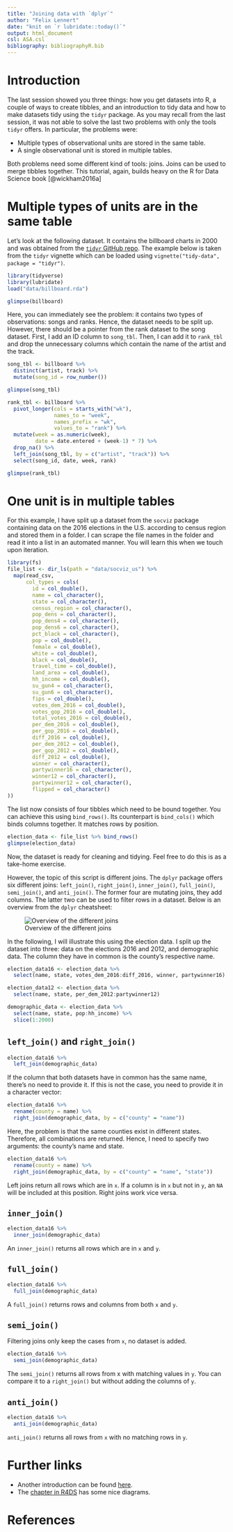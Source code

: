 ```yaml
---
title: "Joining data with `dplyr`"
author: "Felix Lennert"
date: "knit on `r lubridate::today()`"
output: html_document
csl: ASA.csl
bibliography: bibliographyR.bib
---
```

  
# Introduction
  
The last session showed you three things: how you get datasets into R, a couple of ways to create tibbles, and an introduction to tidy data and how to make datasets tidy using the `tidyr` package. As you may recall from the last session, it was not able to solve the last two problems with only the tools `tidyr` offers. In particular, the problems were:    

* Multiple types of observational units are stored in the same table.
* A single observational unit is stored in multiple tables.  

Both problems need some different kind of tools: joins. Joins can be used to merge tibbles together. This tutorial, again, builds heavy on the R for Data Science book [@wickham2016a]

# Multiple types of units are in the same table

Let's look at the following dataset. It contains the billboard charts in 2000 and was obtained from the [`tidyr` GitHub repo](https://github.com/tidyverse/tidyr/blob/master/data/billboard.rda). The example below is taken from the `tidyr` vignette which can be loaded using `vignette("tidy-data", package = "tidyr")`.

```r
library(tidyverse)
library(lubridate)
load("data/billboard.rda")
```

```r
glimpse(billboard)
```

Here, you can immediately see the problem: it contains two types of observations: songs and ranks. Hence, the dataset needs to be split up. However, there should be a pointer from the rank dataset to the song dataset. First, I add an ID column to `song_tbl`. Then, I can add it to `rank_tbl` and drop the unnecessary columns which contain the name of the artist and the track. 

```r
song_tbl <- billboard %>% 
  distinct(artist, track) %>% 
  mutate(song_id = row_number())

glimpse(song_tbl)
```

```r
rank_tbl <- billboard %>% 
  pivot_longer(cols = starts_with("wk"), 
               names_to = "week", 
               names_prefix = "wk", 
               values_to = "rank") %>% 
  mutate(week = as.numeric(week),
         date = date.entered + (week-1) * 7) %>% 
  drop_na() %>% 
  left_join(song_tbl, by = c("artist", "track")) %>% 
  select(song_id, date, week, rank)

glimpse(rank_tbl)
```

# One unit is in multiple tables

For this example, I have split up a dataset from the `socviz` package containing data on the 2016 elections in the U.S. according to census region and stored them in a folder. I can scrape the file names in the folder and read it into a list in an automated manner. You will learn this when we touch upon iteration. 

```r
library(fs)
file_list <- dir_ls(path = "data/socviz_us") %>% 
  map(read_csv,
      col_types = cols(
        id = col_double(),
        name = col_character(),
        state = col_character(),
        census_region = col_character(),
        pop_dens = col_character(),
        pop_dens4 = col_character(),
        pop_dens6 = col_character(),
        pct_black = col_character(),
        pop = col_double(),
        female = col_double(),
        white = col_double(),
        black = col_double(),
        travel_time = col_double(),
        land_area = col_double(),
        hh_income = col_double(),
        su_gun4 = col_character(),
        su_gun6 = col_character(),
        fips = col_double(),
        votes_dem_2016 = col_double(),
        votes_gop_2016 = col_double(),
        total_votes_2016 = col_double(),
        per_dem_2016 = col_double(),
        per_gop_2016 = col_double(),
        diff_2016 = col_double(),
        per_dem_2012 = col_double(),
        per_gop_2012 = col_double(),
        diff_2012 = col_double(),
        winner = col_character(),
        partywinner16 = col_character(),
        winner12 = col_character(),
        partywinner12 = col_character(),
        flipped = col_character()
))
```

The list now consists of four tibbles which need to be bound together. You can achieve this using `bind_rows()`. Its counterpart is `bind_cols()` which binds columns together. It matches rows by position.

```r
election_data <- file_list %>% bind_rows()
glimpse(election_data)
```

Now, the dataset is ready for cleaning and tidying. Feel free to do this is as a take-home exercise. 

However, the topic of this script is different joins. The `dplyr` package offers six different joins: `left_join()`, `right_join()`, `inner_join()`, `full_join()`, `semi_join()`, and `anti_join()`. The former four are mutating joins, they add columns. The latter two can be used to filter rows in a dataset. Below is an overview from the `dplyr` cheatsheet:

![Overview of the different joins](figures/joins.png) 

In the following, I will illustrate this using the election data. I split up the dataset into three: data on the elections 2016 and 2012, and demographic data. The column they have in common is the county's respective name. 
```r
election_data16 <- election_data %>% 
  select(name, state, votes_dem_2016:diff_2016, winner, partywinner16)

election_data12 <- election_data %>% 
  select(name, state, per_dem_2012:partywinner12)

demographic_data <- election_data %>% 
  select(name, state, pop:hh_income) %>% 
  slice(1:2000)
```

## `left_join()` and `right_join()`

```r
election_data16 %>% 
  left_join(demographic_data)
```

If the column that both datasets have in common has the same name, there's no need to provide it. If this is not the case, you need to provide it in a character vector:

```r
election_data16 %>% 
  rename(county = name) %>% 
  right_join(demographic_data, by = c("county" = "name"))
```

Here, the problem is that the same counties exist in different states. Therefore, all combinations are returned. Hence, I need to specify two arguments: the county's name and state. 

```r
election_data16 %>% 
  rename(county = name) %>% 
  right_join(demographic_data, by = c("county" = "name", "state"))
```


Left joins return all rows which are in `x`. If a column is in `x` but not in `y`, an `NA` will be included at this position. Right joins work vice versa.

## `inner_join()`

```r
election_data16 %>% 
  inner_join(demographic_data)
```

An `inner_join()` returns all rows which are in `x` and `y`. 

## `full_join()`

```r
election_data16 %>% 
  full_join(demographic_data)
```

A `full_join()` returns rows and columns from both `x` and `y`.

## `semi_join()`

Filtering joins only keep the cases from `x`, no dataset is added.

```r
election_data16 %>% 
  semi_join(demographic_data)
```

The `semi_join()` returns all rows from x with matching values in `y`. You can compare it to a `right_join()` but without adding the columns of `y`.

## `anti_join()`

```r
election_data16 %>% 
  anti_join(demographic_data)
```

`anti_join()` returns all rows from `x` with no matching rows in `y`.

# Further links

* Another introduction can be found [here](https://stat545.com/join-cheatsheet.html).
* The [chapter in R4DS](https://r4ds.had.co.nz/relational-data.html) has some nice diagrams.

# References
